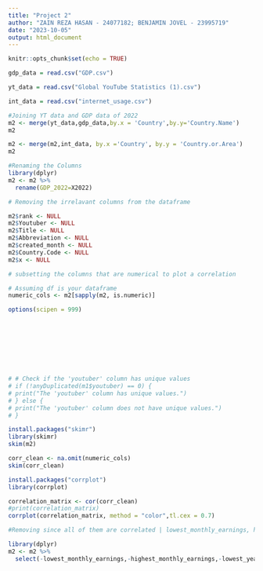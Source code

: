 ```yaml
---
title: "Project 2"
author: "ZAIN REZA HASAN - 24077182; BENJAMIN JOVEL - 23995719"
date: "2023-10-05"
output: html_document
---
```


```r
knitr::opts_chunk$set(echo = TRUE)
```

```r

gdp_data = read.csv("GDP.csv")

yt_data = read.csv("Global YouTube Statistics (1).csv")

int_data = read.csv("internet_usage.csv")
```

```r

#Joining YT data and GDP data of 2022
m2 <- merge(yt_data,gdp_data,by.x = 'Country',by.y='Country.Name')
m2

m2 <- merge(m2,int_data, by.x ='Country', by.y = 'Country.or.Area')
m2

#Renaming the Columns
library(dplyr)
m2 <- m2 %>% 
  rename(GDP_2022=X2022)

```
```r

# Removing the irrelavant columns from the dataframe

m2$rank <- NULL
m2$Youtuber <- NULL
m2$Title <- NULL
m2$Abbreviation <- NULL
m2$created_month <- NULL
m2$Country.Code <- NULL
m2$x <- NULL

# subsetting the columns that are numerical to plot a correlation

# Assuming df is your dataframe
numeric_cols <- m2[sapply(m2, is.numeric)]

options(scipen = 999)









# # Check if the 'youtuber' column has unique values
# if (!anyDuplicated(m1$youtuber) == 0) {
# print("The 'youtuber' column has unique values.")
# } else {
# print("The 'youtuber' column does not have unique values.")
# }

```

```r
install.packages("skimr")
library(skimr)
skim(m2)
```
```r

corr_clean <- na.omit(numeric_cols)
skim(corr_clean)


```

```r
install.packages("corrplot")  
library(corrplot)

correlation_matrix <- cor(corr_clean)
#print(correlation_matrix)
corrplot(correlation_matrix, method = "color",tl.cex = 0.7)


```


```r

#Removing since all of them are correlated | lowest_monthly_earnings, highest_monthly_earnings lowest_yearly_earnings

library(dplyr)
m2 <- m2 %>%
  select(-lowest_monthly_earnings,-highest_monthly_earnings,-lowest_yearly_earnings)





```
































